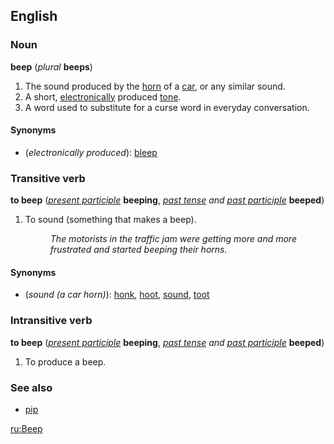 ==English==
===Noun===
'''beep''' (''plural'' '''beeps''')

#The sound produced by the [[horn]] of a [[car]], or any similar sound.
#A short, [[electronically]] produced [[tone]].
#A word used to substitute for a curse word in everyday conversation.

====Synonyms====
*(''electronically produced''): [[bleep]]

===Transitive verb===
'''to beep''' (''[[present participle]]'' '''beeping''', ''[[past tense]] and [[past participle]]'' '''beeped''')

#To sound (something that makes a beep).
#:''The motorists in the traffic jam were getting more and more frustrated and started beeping their horns.''

====Synonyms====
*(''sound (a car horn)''): [[honk]], [[hoot]], [[sound]], [[toot]]

===Intransitive verb===
'''to beep''' (''[[present participle]]'' '''beeping''', ''[[past tense]] and [[past participle]]'' '''beeped''')

#To produce a beep.

===See also===
*[[pip]]

[[ru:Beep]]